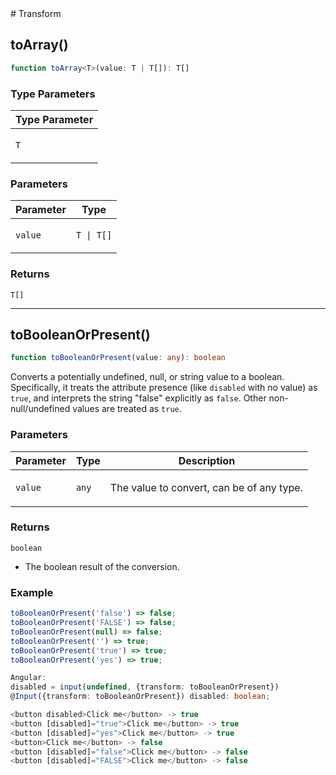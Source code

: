 
[//]: # (Do not edit directly)
[//]: # (Generated by the Cocokits TypeDoc custom theme on Fri Sep 20 2024 20:47:01 GMT+0200)



<Meta title='Utils/Transform'/>
<MdxDocPage groupTitle='Utils' toc={tocItems} utilsPage={true}>
# Transform

## toArray()

```ts
function toArray<T>(value: T | T[]): T[]
```

### Type Parameters

<table class="arg-type-table">
<thead>
<tr>
<th>Type Parameter</th>
</tr>
</thead>
<tbody>
<tr>
<td>

`T`

</td>
</tr>
</tbody>
</table>

### Parameters

<table class="arg-type-table">
<thead>
<tr>
<th>Parameter</th>
<th>Type</th>
</tr>
</thead>
<tbody>
<tr>
<td>

`value`

</td>
<td>

`T | T[]`

</td>
</tr>
</tbody>
</table>

### Returns

`T[]`

***

## toBooleanOrPresent()

```ts
function toBooleanOrPresent(value: any): boolean
```

Converts a potentially undefined, null, or string value to a boolean.
Specifically, it treats the attribute presence (like `disabled` with no value)
as `true`, and interprets the string "false" explicitly as `false`.
Other non-null/undefined values are treated as `true`.

### Parameters

<table class="arg-type-table">
<thead>
<tr>
<th>Parameter</th>
<th>Type</th>
<th>Description</th>
</tr>
</thead>
<tbody>
<tr>
<td>

`value`

</td>
<td>

`any`

</td>
<td>

The value to convert, can be of any type.

</td>
</tr>
</tbody>
</table>

### Returns

`boolean`

- The boolean result of the conversion.

### Example

```ts
toBooleanOrPresent('false') => false;
toBooleanOrPresent('FALSE') => false;
toBooleanOrPresent(null) => false;
toBooleanOrPresent('') => true;
toBooleanOrPresent('true') => true;
toBooleanOrPresent('yes') => true;

Angular:
disabled = input(undefined, {transform: toBooleanOrPresent})
@Input({transform: toBooleanOrPresent}) disabled: boolean;

<button disabled>Click me</button> -> true
<button [disabled]="true">Click me</button> -> true
<button [disabled]="yes">Click me</button> -> true
<button>Click me</button> -> false
<button [disabled]="false">Click me</button> -> false
<button [disabled]="FALSE">Click me</button> -> false
```

</MdxDocPage>
